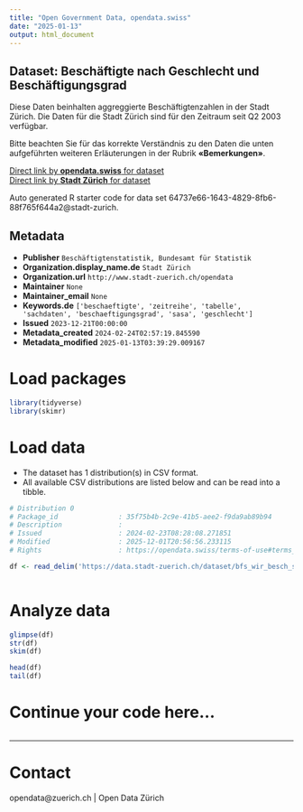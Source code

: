 ```yaml
---
title: "Open Government Data, opendata.swiss"
date: "2025-01-13"
output: html_document
---
```


## Dataset: Beschäftigte nach Geschlecht und Beschäftigungsgrad


Diese Daten beinhalten aggreggierte Beschäftigtenzahlen in der Stadt Zürich. Die Daten für die Stadt Zürich sind für den Zeitraum seit Q2 2003 verfügbar.

Bitte beachten Sie für das korrekte Verständnis zu den Daten die unten aufgeführten weiteren Erläuterungen in der Rubrik **«Bemerkungen»**.



[Direct link by **opendata.swiss** for dataset](https://opendata.swiss/de/dataset/beschaftigte-und-vollzeitaquivalente-nach-geschlecht-und-beschaftigungsgrad-seit-q2-2003)<br>
[Direct link by **Stadt Zürich** for dataset](https://data.stadt-zuerich.ch/dataset/bfs_wir_besch_sex_bg_jahr_od4005)

Auto generated R starter code for data set 64737e66-1643-4829-8fb6-88f765f644a2@stadt-zurich.

## Metadata

- **Publisher** `Beschäftigtenstatistik, Bundesamt für Statistik`
- **Organization.display_name.de** `Stadt Zürich`
- **Organization.url** `http://www.stadt-zuerich.ch/opendata`
- **Maintainer** `None`
- **Maintainer_email** `None`
- **Keywords.de** `['beschaeftigte', 'zeitreihe', 'tabelle', 'sachdaten', 'beschaeftigungsgrad', 'sasa', 'geschlecht']`
- **Issued** `2023-12-21T00:00:00`
- **Metadata_created** `2024-02-24T02:57:19.845590`
- **Metadata_modified** `2025-01-13T03:39:29.009167`


# Load packages

```r

library(tidyverse)
library(skimr)

```

# Load data

-   The dataset has 1 distribution(s) in CSV format.
-   All available CSV distributions are listed below and can be read into a tibble.

```r

# Distribution 0
# Package_id               : 35f75b4b-2c9e-41b5-aee2-f9da9ab89b94
# Description              : 
# Issued                   : 2024-02-23T08:28:08.271851
# Modified                 : 2025-12-01T20:56:56.233115
# Rights                   : https://opendata.swiss/terms-of-use#terms_open

df <- read_delim('https://data.stadt-zuerich.ch/dataset/bfs_wir_besch_sex_bg_jahr_od4005/download/WIR400OD4005.csv')



```

# Analyze data

```r

glimpse(df)
str(df)
skim(df)

head(df)
tail(df)

```

# Continue your code here...

```r

```

------------------------------------------------------------------------

# Contact

opendata@zuerich.ch | Open Data Zürich
